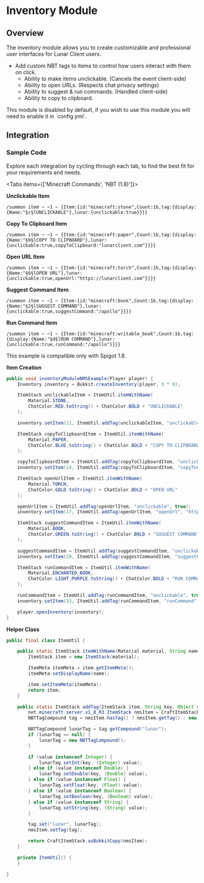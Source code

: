 
# Inventory Module

## Overview

The inventory module allows you to create customizable and professional user interfaces for Lunar Client users.

- Add custom NBT tags to items to control how users interact with them on click.
  - Ability to make items unclickable. (Cancels the event client-side)
  - Ability to open URLs. (Respects chat privacy settings)
  - Ability to suggest & run commands. (Handled client-side)
  - Ability to copy to clipboard.

<Callout type="info">
  This module is disabled by default, if you wish to use this module you will need to enable it in `config.yml`.
</Callout>

## Integration

### Sample Code
Explore each integration by cycling through each tab, to find the best fit for your requirements and needs.

<Tabs items={['Minecraft Commands', 'NBT (1.8)']}>

<Tab>

**Unclickable Item**

`/summon item ~ ~1 ~ {Item:{id:"minecraft:stone",Count:1b,tag:{display:{Name:"§c§lUNCLICKABLE"},lunar:{unclickable:true}}}}`

**Copy To Clipboard Item**

`/summon item ~ ~1 ~ {Item:{id:"minecraft:paper",Count:1b,tag:{display:{Name:"§9§lCOPY TO CLIPBOARD"},lunar:{unclickable:true,copyToClipboard:"lunarclient.com"}}}}`

**Open URL Item**

`/summon item ~ ~1 ~ {Item:{id:"minecraft:torch",Count:1b,tag:{display:{Name:"§6§lOPEN URL"},lunar:{unclickable:true,openUrl:"https://lunarclient.com"}}}}`

**Suggest Command Item**

`/summon item ~ ~1 ~ {Item:{id:"minecraft:book",Count:1b,tag:{display:{Name:"§2§lSUGGEST COMMAND"},lunar:{unclickable:true,suggestCommand:"/apollo"}}}}`

**Run Command Item**

`/summon item ~ ~1 ~ {Item:{id:"minecraft:writable_book",Count:1b,tag:{display:{Name:"§d§lRUN COMMAND"},lunar:{unclickable:true,runCommand:"/apollo"}}}}`

</Tab>

<Tab>

<Callout type="info">
  This example is compatible only with Spigot 1.8.
</Callout>

**Item Creation**

```java
public void inventoryModuleNMSExample(Player player) {
    Inventory inventory = Bukkit.createInventory(player, 5 * 9);

    ItemStack unclickableItem = ItemUtil.itemWithName(
        Material.STONE,
        ChatColor.RED.toString() + ChatColor.BOLD + "UNCLICKABLE"
    );

    inventory.setItem(11, ItemUtil.addTag(unclickableItem, "unclickable", true));

    ItemStack copyToClipboardItem = ItemUtil.itemWithName(
        Material.PAPER,
        ChatColor.BLUE.toString() + ChatColor.BOLD + "COPY TO CLIPBOARD"
    );

    copyToClipboardItem = ItemUtil.addTag(copyToClipboardItem, "unclickable", true);
    inventory.setItem(14, ItemUtil.addTag(copyToClipboardItem, "copyToClipboard", "lunarclient.com"));

    ItemStack openUrlItem = ItemUtil.itemWithName(
        Material.TORCH,
        ChatColor.GOLD.toString() + ChatColor.BOLD + "OPEN URL"
    );

    openUrlItem = ItemUtil.addTag(openUrlItem, "unclickable", true);
    inventory.setItem(17, ItemUtil.addTag(openUrlItem, "openUrl", "https://lunarclient.com"));

    ItemStack suggestCommandItem = ItemUtil.itemWithName(
        Material.BOOK,
        ChatColor.GREEN.toString() + ChatColor.BOLD + "SUGGEST COMMAND"
    );

    suggestCommandItem = ItemUtil.addTag(suggestCommandItem, "unclickable", true);
    inventory.setItem(29, ItemUtil.addTag(suggestCommandItem, "suggestCommand", "/apollo"));

    ItemStack runCommandItem = ItemUtil.itemWithName(
        Material.ENCHANTED_BOOK,
        ChatColor.LIGHT_PURPLE.toString() + ChatColor.BOLD + "RUN COMMAND"
    );

    runCommandItem = ItemUtil.addTag(runCommandItem, "unclickable", true);
    inventory.setItem(33, ItemUtil.addTag(runCommandItem, "runCommand", "/apollo"));

    player.openInventory(inventory);
}
```

**Helper Class**

```java
public final class ItemUtil {

    public static ItemStack itemWithName(Material material, String name) {
        ItemStack item = new ItemStack(material);

        ItemMeta itemMeta = item.getItemMeta();
        itemMeta.setDisplayName(name);

        item.setItemMeta(itemMeta);
        return item;
    }

    public static ItemStack addTag(ItemStack item, String key, Object value) {
        net.minecraft.server.v1_8_R3.ItemStack nmsItem = CraftItemStack.asNMSCopy(item);
        NBTTagCompound tag = nmsItem.hasTag() ? nmsItem.getTag() : new NBTTagCompound();

        NBTTagCompound lunarTag = tag.getCompound("lunar");
        if (lunarTag == null) {
            lunarTag = new NBTTagCompound();
        }

        if (value instanceof Integer) {
            lunarTag.setInt(key, (Integer) value);
        } else if (value instanceof Double) {
            lunarTag.setDouble(key, (Double) value);
        } else if (value instanceof Float) {
            lunarTag.setFloat(key, (Float) value);
        } else if (value instanceof Boolean) {
            lunarTag.setBoolean(key, (Boolean) value);
        } else if (value instanceof String) {
            lunarTag.setString(key, (String) value);
        }

        tag.set("lunar", lunarTag);
        nmsItem.setTag(tag);

        return CraftItemStack.asBukkitCopy(nmsItem);
    }

    private ItemUtil() {
    }

}
```

</Tab>

</Tabs>
